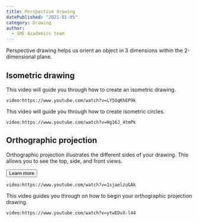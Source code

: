 ```yaml
---
title: Perspective drawing
datePublished: "2021-01-05"
category: Drawing
author:   
  - SME Academics team
---
```


Perspective drawing helps us orient an object in 3 dimensions within the 2-dimensional plane.

## Isometric drawing

This video will guide you through how to create an isometric drawing. 

`video:https://www.youtube.com/watch?v=LY5OqKhEP9k`

This video will guide you through how to create isometric circles. 

`video:https://www.youtube.com/watch?v=Hg16J_4tmPk`

## Orthographic projection
Orthographic projection illustrates the different sides of your drawing. This allows you to see the top, side, and front views. 

<a href="https://www.britannica.com/technology/orthographic-projection-engineering"><button className="btn" target="_blank">Learn more</button></a>

`video:https://www.youtube.com/watch?v=1sjaelzuGAk`

This video guides you through on how to begin your orthographic projection drawing. 

`video:https://www.youtube.com/watch?v=ytwEDvX-l44`
